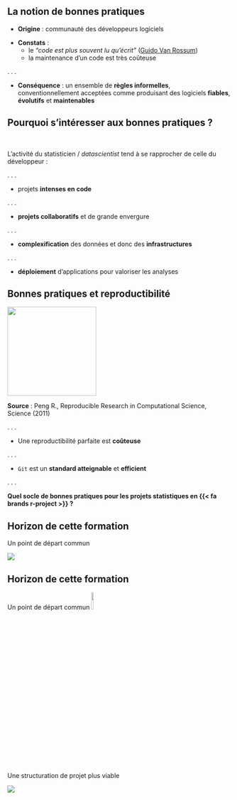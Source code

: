 ## La notion de bonnes pratiques

- [**Origine**]{.blue2} : communauté des développeurs logiciels

::: {.incremental}
- [**Constats**]{.blue2} :
    - le [_"code est plus souvent lu qu'écrit"_]{.green2} ([Guido Van Rossum](https://fr.wikipedia.org/wiki/Guido_van_Rossum))
    - la maintenance d'un code est très coûteuse
:::

. . .

- [**Conséquence**]{.blue2} : un ensemble de [**règles informelles**]{.orange},
conventionnellement acceptées comme produisant des logiciels [**fiables**]{.orange}, [**évolutifs**]{.orange} et [**maintenables**]{.orange}


## Pourquoi s'intéresser aux bonnes pratiques ? {.smaller}

<br>

L'activité du statisticien / *datascientist* tend à se rapprocher de celle du développeur :

. . .

- projets [**intenses en code**]{.orange}

. . .

- [**projets collaboratifs**]{.orange} et de grande envergure

. . .


- [**complexification**]{.orange} des données et donc des [**infrastructures**]{.orange}

. . .

- [**déploiement**]{.orange} d'applications pour valoriser les analyses

## Bonnes pratiques et reproductibilité {.smaller}

![](img/reprospectrum.png){height="200" fig-align="center"}

**Source** : Peng R., Reproducible Research in Computational Science, Science (2011)

. . .

- Une reproductibilité parfaite est [**coûteuse**]{.orange}

. . .

- `Git` est un [**standard atteignable**]{.orange} et [**efficient**]{.orange}

. . .

::: {.callout-note}
**Quel socle de bonnes pratiques pour les projets statistiques en {{< fa brands r-project >}} ?**
:::


## Horizon de cette formation {auto-animate=true}

Un point de départ commun

![](img/environment_messy.png)

## Horizon de cette formation {auto-animate=true}

Un point de départ commun ![](img/environment_messy.png){width="10%" fig-align="right"}


Une structuration de projet plus viable

![](img/environment.png)


